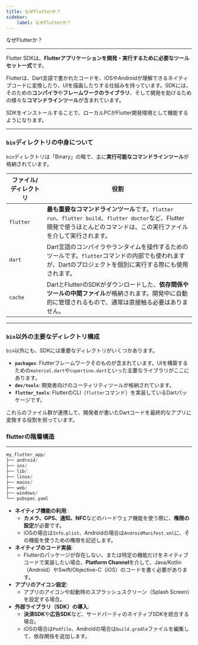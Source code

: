 ```yaml
---
title: なぜFlutterか？
sidebar:
    label: なぜFlutterか？
---
```


なぜFlutterか？

---

Flutter SDKは、**Flutterアプリケーションを開発・実行するために必要なツールセット一式**です。

Flutterは、Dart言語で書かれたコードを、iOSやAndroidが理解できるネイティブコードに変換したり、UIを描画したりする仕組みを持っています。SDKには、そのための**コンパイラ**や**フレームワークのライブラリ**、そして開発を助けるための様々な**コマンドラインツール**が含まれています。

SDKをインストールすることで、ローカルPCがFlutter開発環境として機能するようになります。

---

### `bin`ディレクトリの中身について

`bin`ディレクトリは「Binary」の略で、主に**実行可能なコマンドラインツール**が格納されています。

| ファイル/ディレクトリ | 役割 |
| --- | --- |
| `flutter` | **最も重要なコマンドラインツール**です。`flutter run`、`flutter build`、`flutter doctor`など、Flutter開発で使うほとんどのコマンドは、この実行ファイルを介して実行されます。 |
| `dart` | Dart言語のコンパイラやランタイムを操作するためのツールです。`flutter`コマンドの内部でも使われますが、Dartのプロジェクトを個別に実行する際にも使用されます。 |
| `cache` | DartとFlutterのSDKがダウンロードした、**依存関係やツールの中間ファイル**が格納されます。開発中に自動的に管理されるもので、通常は直接触る必要はありません。 |

---

### `bin`以外の主要なディレクトリ構成

`bin`以外にも、SDKには重要なディレクトリがいくつかあります。

- **`packages`**: Flutterフレームワークそのものが含まれています。UIを構築するための`material.dart`や`cupertino.dart`といった主要なライブラリがここにあります。
- **`dev/tools`**: 開発者向けのユーティリティツールが格納されています。
- **`flutter_tools`**: FlutterのCLI（`flutter`コマンド）を実装しているDartパッケージです。

これらのファイル群が連携して、開発者が書いたDartコードを最終的なアプリに変換する役割を担っています。

### flutterの階層構造

---

```dart
my_flutter_app/
├── android/
├── ios/
├── lib/
├── linux/
├── macos/
├── web/
├── windows/
└── pubspec.yaml
```

- **ネイティブ機能の利用**:
    - **カメラ、GPS、通知、NFC**などのハードウェア機能を使う際に、**権限の設定**が必要です。
    - iOSの場合は`Info.plist`、Androidの場合は`AndroidManifest.xml`に、その機能を使うための権限を記述します。
- **ネイティブのコード実装**:
    - Flutterのパッケージが存在しない、または特定の機能だけをネイティブコードで実装したい場合、**Platform Channel**を介して、Java/Kotlin（Android）やSwift/Objective-C（iOS）のコードを書く必要があります。
- **アプリのアイコン設定**:
    - アプリのアイコンや起動時のスプラッシュスクリーン（Splash Screen）を設定する場合。
- **外部ライブラリ（SDK）の導入**:
    - **決済SDK**や**広告SDK**など、サードパーティのネイティブSDKを統合する場合。
    - iOSの場合は`Podfile`、Androidの場合は`build.gradle`ファイルを編集して、依存関係を追加します。